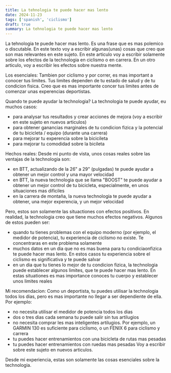 ```yaml
---
title: La tehnologia te puede hacer mas lento
date: 2024-11-23
tags: ['spanish', 'ciclismo']
draft: true
summary: La tehnologia te puede hacer mas lento
---
```


La tehnologia te puede hacer mas lento. Es una frase que es mas polemico o discutable. En este texto voy a escribir algunas(unas) cosas que creo que son mas relevantes en este sujeto.
En este articulo voy a escribir solamente sobre los efectos de la technologia en ciclismo o en carrera.
En un otro articulo, voy a escribir les efectos sobre nuestra mente.

Los esenciales:
Tambien por ciclismo y por correr, es mas important a conocer tus limites. Tus limites dependen de tu estado de salud y de tu condicion fisica. Creo que es mas importante concer tus limites antes de comenzar unas experencias deportistas.

Quando te puede ayudar la technologia?
La technologia te puede ayudar, eu muchos casos:

- para analysar tus resultados y crear acciones de mejora (voy a escribir en este sujeto en nuevos articulos)
- para obtener ganancias marginales de tu condicion fizica y la potencial de tu bicicleta / equipo (durante una carrera)
- para mejorar tu experencia sobre la bicicileta
- para mejorar tu comodidad sobre la bicileta

Hechos reales:
Desde mi punto de vista, unos cosas reales sobre las ventajas de la technologia son:

- en BTT, actualizando de la 26" a 29" (pulgadas) te puede ayudar a obtener un mejor control y una mayor velocidad
- en BTT, la nueva technologia que se llama "BOOST" te puede ayudar a obtener un mejor control de tu bicicleta, especialmente, en unos situaciones mas dificiles
- en la carrera de montaña, la nueva technologia te puede ayudar a obtener, una mejor experencia, y un mejor velocidad

Pero, estos son solamente las situactiones con efectos positivos. En realidad, la technologia creo que tiene muchos efectos negativos.
Algunos de estos pueden ser:

- quando tu tienes problemas con el equipo moderno (por ejemplo, el medidor de potencia), tu experiencia de ciclismo no existe. Te concentraras en este problema solamente
- muchos datos en un dia que no es mas buena para tu condiciaonfizica te puede hacer mas lento. En estos casos tu experiencia sobre el ciclismo es significativa y te puede salvar
- en un dia que tu tienes lo mejor de tu condicion fizica, la technologia puede establecer algunos limites, que te puede hacer mas lento. En estas situationes es mas importance conoces tu cuerpo y establecer unos limites reales

Mi recomendacion:
Como un deportista, tu puedes utilisar la technologia todos los dias, pero es mas importante no llegar a ser dependiente de ella.
Por ejemplo:

- no necesita utilisar el medidor de potencia todos los dias
- dos o tres dias cada semana tu puede salir sin tus artilugios
- no necesita comprar les mas inteligentes artilugios. Por ejemplo, un GARMIN 130 es suficiente para ciclismo, o un FENIX 6 para ciclismo y carrera
- tu puedes hacer entrenamientos con una bicicleta de rutas mas pesadas
- tu puedes hacer entrenamientos con ruedas mas pesadas
  Voy a escribir sobre este sujeto en nuevos articulos.

Desde mi experiencia, estas son solamente las cosas esenciales sobre la technologia.
